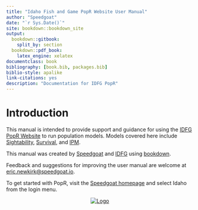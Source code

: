 ```yaml
--- 
title: "Idaho Fish and Game PopR Website User Manual"
author: "Speedgoat"
date: "`r Sys.Date()`"
site: bookdown::bookdown_site
output:
  bookdown::gitbook:
    split_by: section
  bookdown::pdf_book:
    latex_engine: xelatex
documentclass: book
bibliography: [book.bib, packages.bib]
biblio-style: apalike
link-citations: yes
description: "Documentation for IDFG PopR"
---
```


# Introduction

This manual is intended to provide support and guidance for using the 
[IDFG PopR Website][PopR] to run population models. Models covered here include 
[Sightability](#sight), [Survival](#surv), and [IPM](#ipm).

This manual was created by [Speedgoat][spdgt] and [IDFG](https://idfg.idaho.gov/) using [bookdown](https://bookdown.org/).

Feedback and suggestions for improving the user manual are welcome at [eric.newkirk@speedgoat.io](mailto:eric.newkirk@speedgoat.io?cc=josh.nowak@speedgoat.io&subject=PopR%20Documentation%20Feedback).

To get started with PopR, visit the [Speedgoat homepage](https://www.speedgoat.io/) and select Idaho from the login menu.

<center>

[![Logo](./www/spdgt_logo.png)][spdgt]

</center>

[PopR]: https://popr.cfc.umt.edu/IDFG/
[Git]: https://github.com/ericnewkirk/IDFG_user_manual
[GitIssues]: https://github.com/ericnewkirk/IDFG_user_manual/issues
[spdgt]: https://www.speedgoat.io
